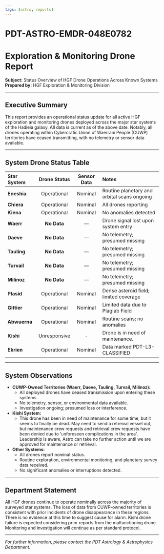 ```yaml
---
tags: [astro, reports]
---
```

# PDT-ASTRO-EMDR-048E0782

# Exploration & Monitoring Drone Report  
**Subject:** Status Overview of HGF Drone Operations Across Known Systems  
**Prepared by:** HGF Exploration & Monitoring Division

---

## Executive Summary

This report provides an operational status update for all active HGF exploration and monitoring drones deployed across the major star systems of the Hadieia galaxy. All data is current as of the above date. Notably, all drones operating within Cybercratic Union of Waerrani People (CUWP) territories have ceased transmitting, with no telemetry or sensor data available.

---

## System Drone Status Table

| Star System   | Drone Status         | Sensor Data | Notes                                       |
|:------------- |:--------------------:|:-----------:|:--------------------------------------------|
| **Eneshia**   | Operational          | Nominal     | Routine planetary and orbital scans ongoing |
| **Chiera**    | Operational          | Nominal     | All drones reporting                        |
| **Kiena**     | Operational          | Nominal     | No anomalies detected                       |
| **Waerr**     | **No Data**          | —           | Drone signal lost upon system entry         |
| **Daeve**     | **No Data**          | —           | No telemetry; presumed missing              |
| **Tauling**   | **No Data**          | —           | No telemetry; presumed missing              |
| **Turvail**   | **No Data**          | —           | No telemetry; presumed missing              |
| **Milinoz**   | **No Data**          | —           | No telemetry; presumed missing              |
| **Plasid**    | Operational          | Nominal     | Dense asteroid field; limited coverage      |
| **Gittier**   | Operational          | Nominal     | Limited data due to Plagiab Field           |
| **Abwuerna**  | Operational          | Nominal     | Routine scans; no anomalies                 |
| **Kishi**     | Unresponsive         | -           | Drone is in need of maintenance.            |
| **Ekrien**    | Operational          | Nominal     | Data marked PDT-L3-CLASSIFIED               |

---

## System Observations

- **CUWP-Owned Territories (Waerr, Daeve, Tauling, Turvail, Milinoz):**
  - All deployed drones have ceased transmission upon entering these systems.
  - No telemetry, sensor, or environmental data available.
  - Investigation ongoing; presumed loss or interference.
- **Kishi System:**
  - This drone has been in need of maintenance for some time, but it seems to finally be dead. May need to send a retreival vessel out, but maintenance crew requests and retrieval crew requests have been denied due to 'unforeseen complications in the area'. Leadership is aware, Astro can take no further action until we are approved for maintenance or retrieval.
- **Other Systems:**
  - All drones report nominal status.
  - Routine exploration, environmental monitoring, and planetary survey data received.
  - No significant anomalies or interruptions detected.

---

## Department Statement

All HGF drones continue to operate nominally across the majority of surveyed star systems. The loss of data from CUWP-owned territories is consistent with prior incidents of drone disappearance in these regions. There is no evidence at this time to suggest cause for alarm. Kishi drone failure is expected considering prior reports from the malfunctioning drone. Monitoring and investigation will continue as per standard protocol.

---

*For further information, please contact the PDT Astrology & Astrophysics Department.*